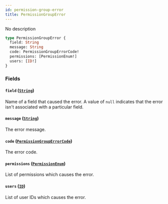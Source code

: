 ```yaml
---
id: permission-group-error
title: PermissionGroupError
---
```


No description

```graphql
type PermissionGroupError {
  field: String
  message: String
  code: PermissionGroupErrorCode!
  permissions: [PermissionEnum!]
  users: [ID!]
}
```

### Fields

#### `field` ([`String`](../../../developer/api-reference/scalars/string))

Name of a field that caused the error. A value of `null` indicates that the error isn't associated with a particular field.

#### `message` ([`String`](../../../developer/api-reference/scalars/string))

The error message.

#### `code` ([`PermissionGroupErrorCode`](../../../developer/api-reference/enums/permission-group-error-code))

The error code.

#### `permissions` ([`PermissionEnum`](../../../developer/api-reference/enums/permission-enum))

List of permissions which causes the error.

#### `users` ([`ID`](../../../developer/api-reference/scalars/id))

List of user IDs which causes the error.
